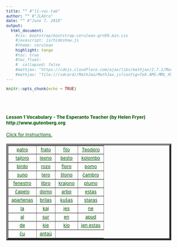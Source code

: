```yaml
---
title: "" #"l1-voc-tab"
author: "" #"JLAUro"
date: "" #"June 7, 2018"
output: 
  html_document:
    #css: bootstrap/bootstrap-cerulean-grn99.min.css
    #javascript: js/hideshow.js
    #theme: cerulean
    highlight: tango
    #toc: true
    #toc_float: 
    #  collapsed: false
    #mathjax: "https://cdnjs.cloudflare.com/ajax/libs/mathjax/2.7.1/MathJax.js?config=TeX-AMS-MML_HTMLorMML"
    #mathjax: "file:///sdcard//MathJax/MathJax.js?config=TeX-AMS-MML_HTMLorMML"
---
```


```r
knitr::opts_chunk(echo = TRUE)
```

<style>
a, body { 
color: #005500; 
font-size: 12px; 
}	

a:visited { color: #009900; }

[id^='tr'] {
display: none;
}

mark {
padding: 3px 3px;
text-align: left;
font-style: italic;
font-size: 10px;
background-color: #007700;
color: white;
margin-top: 0px;
margin-left: 5px;
}

</style>

<script type='text/javascript'>
function toggle_visibility(id) {
var e = document.getElementById(id);
e.style.display = ((e.style.display!='block') ? 'block' : 'none');
}
</script>

<br/><br/>

<p>
<h4>Lesson 1 Vocabulary - The Esperanto Teacher (by Helen Fryer) http://www.gutenberg.org <br/></h4>
<a id='r0' href='#' onclick="toggle_visibility('tr0');">
Click for Instructions.</a>
<div id='tr0'>
&nbsp;
<mark>Click on each link to toggle the English translation.  Reload page to turn off all translations.</mark>
</div>
</p>

<table width='100%' border='5px' cellspacing='5px' cellpadding='5px'>
<tr id='r1'>
<td align='center' valign='middle'><a id='item1' href='#r0' onclick="toggle_visibility('tr1');">patro</a>
<div id='tr1'><mark>noun     father</mark></div></td>

<td align='center' valign='middle'><a id='item2' href='#r0' onclick="toggle_visibility('tr2');">frato</a>
<div id='tr2'><mark>noun     brother</mark></div></td>

<td align='center' valign='middle'><a id='item3' href='#r0' onclick="toggle_visibility('tr3');">filo</a>
<div id='tr3'><mark>noun     son</mark></div></td>

<td align='center' valign='middle'><a id='item4' href='#r0' onclick="toggle_visibility('tr4');">Teodoro</a>
<div id='tr4'><mark>noun     Theodore</mark></div></td>
</tr>
<tr id='r2'>

<td align='center' valign='middle'><a id='item5' href='#r1' onclick="toggle_visibility('tr5');">tajloro</a>
<div id='tr5'><mark>noun     tailor</mark></div></td>

<td align='center' valign='middle'><a id='item6' href='#r1' onclick="toggle_visibility('tr6');">leono</a>
<div id='tr6'><mark>noun     lion</mark></div></td>

<td align='center' valign='middle'><a id='item7' href='#r1' onclick="toggle_visibility('tr7');">besto</a>
<div id='tr7'><mark>noun     animal</mark></div></td>

<td align='center' valign='middle'><a id='item8' href='#r1' onclick="toggle_visibility('tr8');">kolombo</a>
<div id='tr8'><mark>noun     pigeon</mark></div></td>
</tr>
<tr id='r3'>

<td align='center' valign='middle'><a id='item9' href='#r2' onclick="toggle_visibility('tr9');">birdo</a>
<div id='tr9'><mark>noun     bird</mark></div></td>

<td align='center' valign='middle'><a id='item10' href='#r2' onclick="toggle_visibility('tr10');">rozo</a>
<div id='tr10'><mark>noun     rose</mark></div></td>

<td align='center' valign='middle'><a id='item11' href='#r2' onclick="toggle_visibility('tr11');">floro</a>
<div id='tr11'><mark>noun     flower</mark></div></td>

<td align='center' valign='middle'><a id='item12' href='#r2' onclick="toggle_visibility('tr12');">pomo</a>
<div id='tr12'><mark>noun     apple</mark></div></td>
</tr>
<tr id='r4'>

<td align='center' valign='middle'><a id='item13' href='#r3' onclick="toggle_visibility('tr13');">suno</a>
<div id='tr13'><mark>noun     Sun</mark></div></td>

<td align='center' valign='middle'><a id='item14' href='#r3' onclick="toggle_visibility('tr14');">tero</a>
<div id='tr14'><mark>noun     earth, ground</mark></div></td>

<td align='center' valign='middle'><a id='item15' href='#r3' onclick="toggle_visibility('tr15');">ŝtono</a>
<div id='tr15'><mark>noun     stone</mark></div></td>

<td align='center' valign='middle'><a id='item16' href='#r3' onclick="toggle_visibility('tr16');">ĉambro</a>
<div id='tr16'><mark>noun     room</mark></div></td>
</tr>
<tr id='r5'>

<td align='center' valign='middle'><a id='item17' href='#r4' onclick="toggle_visibility('tr17');">fenestro</a>
<div id='tr17'><mark>noun     window</mark></div></td>

<td align='center' valign='middle'><a id='item18' href='#r4' onclick="toggle_visibility('tr18');">libro</a>
<div id='tr18'><mark>noun     book</mark></div></td>

<td align='center' valign='middle'><a id='item19' href='#r4' onclick="toggle_visibility('tr19');">krajono</a>
<div id='tr19'><mark>noun     pencil</mark></div></td>

<td align='center' valign='middle'><a id='item20' href='#r4' onclick="toggle_visibility('tr20');">plumo</a>
<div id='tr20'><mark>noun     pen</mark></div></td>
</tr>
<tr id='r6'>

<td align='center' valign='middle'><a id='item21' href='#r5' onclick="toggle_visibility('tr21');">ĉapelo</a>
<div id='tr21'><mark>noun     hat</mark></div></td>

<td align='center' valign='middle'><a id='item22' href='#r5' onclick="toggle_visibility('tr22');">domo</a>
<div id='tr22'><mark>noun     house</mark></div></td>

<td align='center' valign='middle'><a id='item23' href='#r5' onclick="toggle_visibility('tr23');">arbo</a>
<div id='tr23'><mark>noun     tree</mark></div></td>

<td align='center' valign='middle'><a id='item24' href='#r5' onclick="toggle_visibility('tr24');">estas</a>
<div id='tr24'><mark>verb     is, are, am</mark></div></td>
</tr>
<tr id='r7'>

<td align='center' valign='middle'><a id='item25' href='#r6' onclick="toggle_visibility('tr25');">apartenas</a>
<div id='tr25'><mark>verb     belongs</mark></div></td>

<td align='center' valign='middle'><a id='item26' href='#r6' onclick="toggle_visibility('tr26');">brilas</a>
<div id='tr26'><mark>verb     shines</mark></div></td>

<td align='center' valign='middle'><a id='item27' href='#r6' onclick="toggle_visibility('tr27');">kuŝas</a>
<div id='tr27'><mark>verb     lies</mark></div></td>

<td align='center' valign='middle'><a id='item28' href='#r6' onclick="toggle_visibility('tr28');">staras</a>
<div id='tr28'><mark>verb     stands</mark></div></td>
</tr>
<tr id='r8'>

<td align='center' valign='middle'><a id='item29' href='#r7' onclick="toggle_visibility('tr29');">la</a>
<div id='tr29'><mark>art     the</mark></div></td>

<td align='center' valign='middle'><a id='item30' href='#r7' onclick="toggle_visibility('tr30');">kaj</a>
<div id='tr30'><mark>conj     and</mark></div></td>

<td align='center' valign='middle'><a id='item31' href='#r7' onclick="toggle_visibility('tr31');">jes</a>
<div id='tr31'><mark>     yes</mark></div></td>

<td align='center' valign='middle'><a id='item32' href='#r7' onclick="toggle_visibility('tr32');">ne</a>
<div id='tr32'><mark>     no,not</mark></div></td>
</tr>
<tr id='r9'>

<td align='center' valign='middle'><a id='item33' href='#r8' onclick="toggle_visibility('tr33');">al</a>
<div id='tr33'><mark>     to, towards</mark></div></td>

<td align='center' valign='middle'><a id='item34' href='#r8' onclick="toggle_visibility('tr34');">sur</a>
<div id='tr34'><mark>     on</mark></div></td>

<td align='center' valign='middle'><a id='item35' href='#r8' onclick="toggle_visibility('tr35');">en</a>
<div id='tr35'><mark>     in</mark></div></td>

<td align='center' valign='middle'><a id='item36' href='#r8' onclick="toggle_visibility('tr36');">apud</a>
<div id='tr36'><mark>adj     by, near, beside</mark></div></td>
</tr>
<tr id='r10'>

<td align='center' valign='middle'><a id='item37' href='#r9' onclick="toggle_visibility('tr37');">de</a>
<div id='tr37'><mark>     of, from</mark></div></td>

<td align='center' valign='middle'><a id='item38' href='#r9' onclick="toggle_visibility('tr38');">kie</a>
<div id='tr38'><mark>     where</mark></div></td>

<td align='center' valign='middle'><a id='item39' href='#r9' onclick="toggle_visibility('tr39');">kio</a>
<div id='tr39'><mark>     what thing</mark></div></td>

<td align='center' valign='middle'><a id='item40' href='#r9' onclick="toggle_visibility('tr40');">jen estas</a>
<div id='tr40'><mark>     here is </mark></div></td>
</tr>
<tr id='r11'>

<td align='center' valign='middle'><a id='item41' href='#r10' onclick="toggle_visibility('tr41');">ĉu</a>
<div id='tr41'><mark>     whether (asks a question)</mark></div></td>

<td align='center' valign='middle'><a id='item42' href='#r10' onclick="toggle_visibility('tr42');">antaŭ</a>
<div id='tr42'><mark>adj     before, in front of</mark></div></td>

</tr>
</table>

